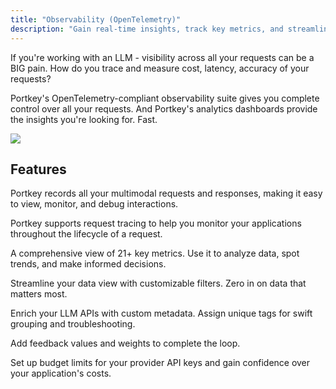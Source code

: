 ```yaml
---
title: "Observability (OpenTelemetry)"
description: "Gain real-time insights, track key metrics, and streamline debugging with our comprehensive observability suite."
---
```


If you're working with an LLM - visibility across all your requests can be a BIG pain. How do you trace and measure cost, latency, accuracy of your requests?

Portkey's OpenTelemetry-compliant observability suite gives you complete control over all your requests. And Portkey's analytics dashboards provide the insights you're looking for. Fast.

<Frame>
  <img src="/images/product/product-1.png"/>
</Frame>

## Features

<CardGroup columns={3}>
  <Card title="Logs" href="/product/observability/logs">
    <p>Portkey records all your multimodal requests and responses, making it easy to view, monitor, and debug interactions.</p>
  </Card>

  <Card title="Tracing" href="/product/observability/traces">
    <p>Portkey supports request tracing to help you monitor your applications throughout the lifecycle of a request.</p>
  </Card>

  <Card title="Analytics" href="/product/observability/analytics">
    <p>A comprehensive view of 21+ key metrics. Use it to analyze data, spot trends, and make informed decisions.</p>
  </Card>

  <Card title="Filters" href="/product/observability/filters">
    <p>Streamline your data view with customizable filters. Zero in on data that matters most.</p>
  </Card>

  <Card title="Custom Metadata" href="/product/observability/metadata">
    <p>Enrich your LLM APIs with custom metadata. Assign unique tags for swift grouping and troubleshooting.</p>
  </Card>

  <Card title="Feedback" href="/product/observability/feedback">
    <p>Add feedback values and weights to complete the loop.</p>
  </Card>

  <Card title="Budget Limits" href="/product/ai-gateway/virtual-keys/budget-limits">
    <p>Set up budget limits for your provider API keys and gain confidence over your application's costs.</p>
  </Card>
</CardGroup>
